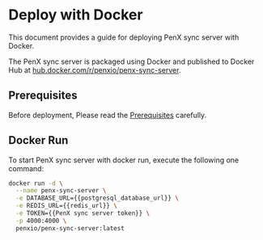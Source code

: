 # Deploy with Docker

This document provides a guide for deploying PenX sync server with Docker.

The PenX sync server is packaged using Docker and published to Docker Hub at [hub.docker.com/r/penxio/penx-sync-server](https://hub.docker.com/r/penxio/penx-sync-server).

## Prerequisites

Before deployment, Please read the [Prerequisites](/register-own-sync-server/deployment/prerequisites) carefully.

## Docker Run

To start PenX sync server with docker run, execute the following one command:

```bash
docker run -d \
  --name penx-sync-server \
  -e DATABASE_URL={{postgresql_database_url}} \
  -e REDIS_URL={{redis_url}} \
  -e TOKEN={{PenX sync server token}} \
  -p 4000:4000 \
  penxio/penx-sync-server:latest
```
